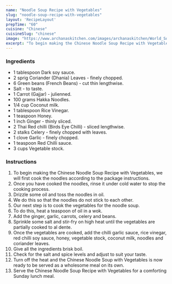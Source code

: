 ---
name: "Noodle Soup Recipe with Vegetables"
slug: "noodle-soup-recipe-with-vegetables"
layout: 'RecipeLayout'
prepTime: "60"
cuisine: "Chinese"
cuisineSlug: "chinese"
image: "https://www.archanaskitchen.com/images/archanaskitchen/World_Soups/Asian_Noodle_Soup_With_Vegetables_Recipe.jpg"
excerpt: "To begin making the Chinese Noodle Soup Recipe with Vegetables, we will first cook the noodles according to the package instructions"
---

### Ingredients

- 1 tablespoon Dark soy sauce.
- 2 sprig Coriander (Dhania) Leaves - finely chopped.
- 6 Green beans (French Beans) - cut thin lengthwise.
- Salt - to taste.
- 1 Carrot (Gajjar) - julienned.
- 100 grams Hakka Noodles.
- 1/4 cup Coconut milk.
- 1 tablespoon Rice Vinegar.
- 1 teaspoon Honey.
- 1 inch Ginger - thinly sliced.
- 2 Thai Red chilli (Birds Eye Chilli) - sliced lengthwise.
- 2 stalks Celery - finely chopped with leaves.
- 1 clove Garlic - finely chopped.
- 1 teaspoon Red Chilli sauce.
- 3 cups Vegetable stock.

### Instructions

1. To begin making the Chinese Noodle Soup Recipe with Vegetables, we will first cook the noodles according to the package instructions.
1. Once you have cooked the noodles, rinse it under cold water to stop the cooking process.
1. Drizzle some oil and toss the noodles in oil.
1. We do this so that the noodles do not stick to each other.
1. Our next step is to cook the vegetables for the noodle soup.
1. To do this, heat a teaspoon of oil in a wok.
1. Add the ginger, garlic, carrots, celery and beans.
1. Sprinkle some salt and stir-fry on high heat until the vegetables are partially cooked to al dente.
1. Once the vegetables are cooked, add the chilli garlic sauce, rice vinegar, red chilli soy sauce, honey, vegetable stock, coconut milk, noodles and coriander leaves.
1. Give all the ingredients brisk boil.
1. Check for the salt and spice levels and adjust to suit your taste.
1. Turn off the heat and the Chinese Noodle Soup with Vegetables is now ready to be served as a wholesome meal on its own.
1. Serve the Chinese Noodle Soup Recipe with Vegetables for a comforting Sunday lunch meal.
